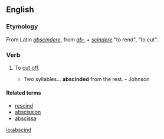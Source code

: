==English==
===Etymology===
From Latin ''[[abscindere]]'', from ''[[ab-]]'' + ''[[scindere]]'' "to rend", "to cut". 

===Verb===
{{en-verb}}
# {{transitive}} To [[cut off]].
#* Two syllables... '''abscinded''' from the rest. - Johnson

====Related terms====
* [[rescind]]
* [[abscission]]
* [[abscissa]]

[[io:abscind]]